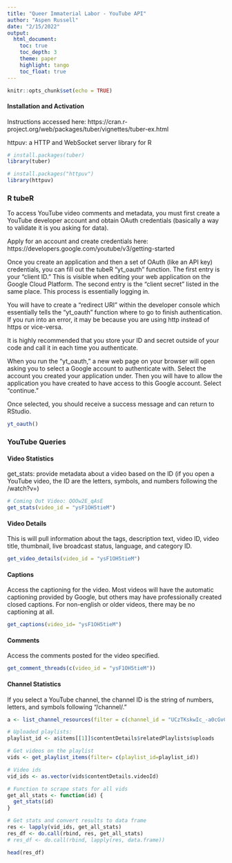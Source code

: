 ---
title: "Queer Immaterial Labor - YouTube API"
author: "Aspen Russell"
date: "2/15/2022"
output: 
  html_document:
    toc: true
    toc_depth: 3
    theme: paper
    highlight: tango
    toc_float: true
---

```{r setup, include=FALSE}
knitr::opts_chunk$set(echo = TRUE)
```

#### Installation and Activation

Instructions accessed here: https://cran.r-project.org/web/packages/tuber/vignettes/tuber-ex.html

httpuv: a HTTP and WebSocket server library for R

```{r}
# install.packages(tuber)
library(tuber)

# install.packages("httpuv")
library(httpuv)
```

### R tubeR

To access YouTube video comments and metadata, you must first create a YouTube developer account and obtain OAuth credentials (basically a way to validate it is you asking for data).

Apply for an account and create credentials here: https://developers.google.com/youtube/v3/getting-started

Once you create an application and then a set of OAuth (like an API key) credentials, you can fill out the tubeR "yt_oauth" function. The first entry is your "client ID." This is visible when editing your web application on the Google Cloud Platform. The second entry is the "client secret" listed in the same place. This process is essentially logging in.

You will have to create a "redirect URI" within the developer console which essentially tells the "yt_oauth" function where to go to finish authentication. If you run into an error, it may be because you are using http instead of https or vice-versa.

It is highly recommended that you store your ID and secret outside of your code and call it in each time you authenticate. 

When you run the "yt_oauth," a new web page on your browser will open asking you to select a Google account to authenticate with. Select the account you created your application under. Then you will have to allow the application you have created to have access to this Google account. Select "continue." 

Once selected, you should receive a success message and can return to RStudio.

```{r}
yt_oauth()
```

### YouTube Queries

#### Video Statistics

get_stats: provide metadata about a video based on the ID (if you open a YouTube video, the ID are the letters, symbols, and numbers following the /watch?v=)

```{r}

# Coming Out Video: QOOw2E_qAsE
get_stats(video_id = "ysF1OH5tieM")
```

#### Video Details

This is will pull information about the tags, description text, video ID, video title, thumbnail, live broadcast status, language, and category ID.

```{r}
get_video_details(video_id = "ysF1OH5tieM")
```

#### Captions

Access the captioning for the video. Most videos will have the automatic captioning provided by Google, but others may have professionally created closed captions. For non-english or older videos, there may be no captioning at all.

```{r}
get_captions(video_id= "ysF1OH5tieM")
```

#### Comments

Access the comments posted for the video specified.

```{r}
get_comment_threads(c(video_id = "ysF1OH5tieM"))
```

#### Channel Statistics

If you select a YouTube channel, the channel ID is the string of numbers, letters, and symbols following "/channel/."

```{r}

a <- list_channel_resources(filter = c(channel_id = "UCzTKskwIc_-a0cGvCXA848Q"), part="contentDetails")

# Uploaded playlists:
playlist_id <- a$items[[1]]$contentDetails$relatedPlaylists$uploads

# Get videos on the playlist
vids <- get_playlist_items(filter= c(playlist_id=playlist_id)) 

# Video ids
vid_ids <- as.vector(vids$contentDetails.videoId)

# Function to scrape stats for all vids
get_all_stats <- function(id) {
  get_stats(id)
} 

# Get stats and convert results to data frame 
res <- lapply(vid_ids, get_all_stats)
res_df <- do.call(rbind, res, get_all_stats)
# res_df <- do.call(rbind, lapply(res, data.frame))

head(res_df)
```

#### 



```{r}

```